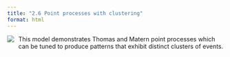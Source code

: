 ```yaml
---
title: "2.6 Point processes with clustering"
format: html
---
```


[![](2.6-cluster.png)](2.6-cluster.nlogo){style="float:left; margin-right:10px; margin-bottom:5px;"} This model demonstrates Thomas and Matern point processes which can be tuned to produce patterns that exhibit distinct clusters of events.
